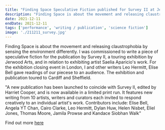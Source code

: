```yaml
---
title: "Finding Space Speculative Fiction published for Survey II at Jerwood Arts, London, Touring to g39 Cardiff and Site Gallery, Sheffield"
description: "Finding Space is about the movement and releasing claustrophobia by sensing the environment differently. I was commissioned to write a piece of speculative fiction for the publication by Survey II, a touring exhibition by Jerwood Arts, and in relation to exhibiting artist Saelia Aparicio's work. For the exhibition closing event in London, I and other writers Leo Hermitt, Elise Bell gave readings of our piecese to an audience. The exhibition and publication toured to Cardiff and Sheffield.  "
date: 2021-12-11
endDate: 2021-12-11
tags: ['performance', 'writing / publication', 'science fiction']
image: './211211_survey.jpg'
---
```


Finding Space is about the movement and releasing claustrophobia by sensing the environment differently. I was commissioned to write a piece of speculative fiction for the publication by Survey II, a touring exhibition by Jerwood Arts, and in relation to exhibiting artist Saelia Aparicio's work. For the exhibition closing event in London, I and other writers Leo Hermitt, Elise Bell gave readings of our piecese to an audience. The exhibition and publication toured to Cardiff and Sheffield.  

"A new publication has been launched to coincide with Survey II, edited by Harriet Cooper, and is now
available in a limited print run. It features new writing from 10 artists, writers and curators each invited to
respond creatively to an individual artist's work. Contributors include: Elise Bell, Angela YT Chan, Cairo
Clarke, Leo Hermitt, Dylan Huw, Helen Nisbet, Eliel Jones, Thomas Moore, Jamila Prowse and
Kandace Siobhan Walk"

Find out more [here](https://jerwoodartsarchive.org/whats-on/closing-words-survey-ii/)